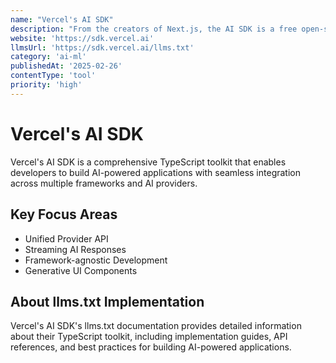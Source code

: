 ```yaml
---
name: "Vercel's AI SDK"
description: "From the creators of Next.js, the AI SDK is a free open-source library that gives you the tools you need to build AI-powered products."
website: 'https://sdk.vercel.ai'
llmsUrl: 'https://sdk.vercel.ai/llms.txt'
category: 'ai-ml'
publishedAt: '2025-02-26'
contentType: 'tool'
priority: 'high'
---
```


# Vercel's AI SDK

Vercel's AI SDK is a comprehensive TypeScript toolkit that enables developers to build AI-powered applications with seamless integration across multiple frameworks and AI providers.

## Key Focus Areas

- Unified Provider API
- Streaming AI Responses
- Framework-agnostic Development
- Generative UI Components

## About llms.txt Implementation

Vercel's AI SDK's llms.txt documentation provides detailed information about their TypeScript toolkit, including implementation guides, API references, and best practices for building AI-powered applications.
